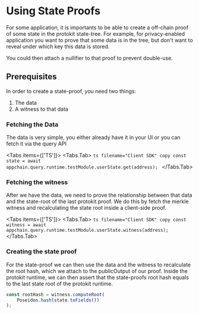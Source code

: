 
# Using State Proofs

For some application, it is importants to be able to create a off-chain proof of some state in the protokit state-tree.
For example, for privacy-enabled application you want to prove that some data is in the tree,
but don't want to reveal under which key this data is stored.

You could then attach a nullifier to that proof to prevent double-use.

## Prerequisites

In order to create a state-proof, you need two things:
1. The data
2. A witness to that data

### Fetching the Data

The data is very simple, you either already have it in your UI or you can fetch it via the query API

<Tabs items={['TS']}>
  <Tabs.Tab>
    ```ts filename="Client SDK" copy
    const state = await appchain.query.runtime.testModule.userState.get(address);
    ```
  </Tabs.Tab>
</Tabs>

### Fetching the witness

After we have the data, we need to prove the relationship between that data and the state-root of the last protokit proof.
We do this by fetch the merkle witness and recalculating the state root inside a client-side proof.

<Tabs items={['TS']}>
    <Tabs.Tab>
        ```ts filename="Client SDK" copy
        const witness = await appchain.query.runtime.testModule.userState.witness(address);
        ```
    </Tabs.Tab>
</Tabs>

### Creating the state proof

For the state-proof we can then use the data and the witness to recalculate the root hash, which we attach to the publicOutput of our proof.
Inside the protokit runtime, we can then assert that the state-proofs root hash equals to the last state root of the protokit runtime.

```ts
const rootHash = witness.computeRoot(
    Poseidon.hash(state.toFields())
);
```
